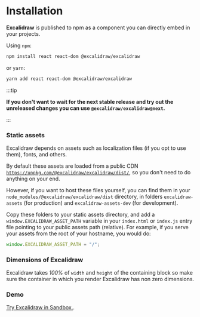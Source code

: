 # Installation

**Excalidraw** is published to npm as a component you can directly embed in your projects.

Using `npm`:

```bash
npm install react react-dom @excalidraw/excalidraw
```

or `yarn`:

```bash
yarn add react react-dom @excalidraw/excalidraw
```

:::tip

**If you don't want to wait for the next stable release and try out the unreleased changes you can use `@excalidraw/excalidraw@next`.**

:::

### Static assets

Excalidraw depends on assets such as localization files (if you opt to use them), fonts, and others.

By default these assets are loaded from a public CDN [`https://unpkg.com/@excalidraw/excalidraw/dist/`](https://unpkg.com/@excalidraw/excalidraw/dist), so you don't need to do anything on your end.

However, if you want to host these files yourself, you can find them in your `node_modules/@excalidraw/excalidraw/dist` directory, in folders `excalidraw-assets` (for production) and `excalidraw-assets-dev` (for development).

Copy these folders to your static assets directory, and add a `window.EXCALIDRAW_ASSET_PATH` variable in your `index.html` or `index.js` entry file pointing to your public assets path (relative). For example, if you serve your assets from the root of your hostname, you would do:

```js
window.EXCALIDRAW_ASSET_PATH = "/";
```

### Dimensions of Excalidraw

Excalidraw takes _100%_ of `width` and `height` of the containing block so make sure the container in which you render Excalidraw has non zero dimensions.

### Demo

[Try Excalidraw in Sandbox.](https://codesandbox.io/s/excalidraw-ehlz3).
